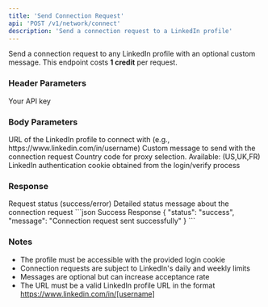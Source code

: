 ```yaml
---
title: 'Send Connection Request'
api: 'POST /v1/network/connect'
description: 'Send a connection request to a LinkedIn profile'
---
```


Send a connection request to any LinkedIn profile with an optional custom message.
<Note>
  This endpoint costs **1 credit** per request.
</Note>
### Header Parameters

<ParamField header="x-api-key" type="string" required>
  Your API key
</ParamField>

### Body Parameters

<ParamField body="linkedin_url" type="string" required>
  URL of the LinkedIn profile to connect with (e.g., https://www.linkedin.com/in/username)
</ParamField>

<ParamField body="message" type="string">
  Custom message to send with the connection request
</ParamField>
<ParamField body="country" type="string" default="FR">
  Country code for proxy selection. Available: (US,UK,FR)
</ParamField>
<ParamField body="login_cookie" type="string" required>
  LinkedIn authentication cookie obtained from the login/verify process
</ParamField>

### Response

<ResponseField name="status" type="string">
  Request status (success/error)
</ResponseField>

<ResponseField name="message" type="string">
  Detailed status message about the connection request
</ResponseField>


<ResponseExample>
```json Success Response
{
  "status": "success",
  "message": "Connection request sent successfully"
}
```

</ResponseExample>

### Notes
- The profile must be accessible with the provided login cookie
- Connection requests are subject to LinkedIn's daily and weekly limits
- Messages are optional but can increase acceptance rate
- The URL must be a valid LinkedIn profile URL in the format https://www.linkedin.com/in/[username]